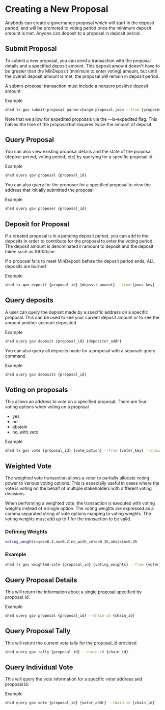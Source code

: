 # Creating a New Proposal

Anybody can create a governance proposal which will start in the deposit period,
and will be promoted to voting period once the minimum deposit amount is met.
Anyone can deposit to a proposal in deposit period.

## Submit Proposal

To submit a new proposal, you can send a transaction with the proposal details
and a specified deposit amount. This deposit amount doesn't have to be greater
than the MinDeposit (minimum to enter voting) amount, but until the overall
deposit amount is met, the proposal will remain in deposit period.

A submit-proposal transaction must include a nonzero positive deposit amount

Example

```bash copy
shed tx gov submit-proposal param-change proposal.json --from {proposer_key}
```

Note that we allow for expedited proposals via the --is-expedited flag. This
halves the time of the proposal but requires twice the amount of deposit.

## Query Proposal

You can also view existing proposal details and the state of the proposal
(deposit period, voting period, etc) by querying for a specific proposal id.

Example

```bash copy
shed query gov proposal {proposal_id}
```

You can also query for the proposer for a specified proposal to view the address
that initially submitted the proposal

Example

```bash copy
shed query gov proposer {proposal_id}
```

## Deposit for Proposal

If a created proposal is in a pending deposit period, you can add to the
deposits in order to contribute for the proposal to enter the voting period. The
deposit amount is denominated in amount to deposit and the deposit token such as
10000she.

If a proposal fails to meet MinDeposit before the deposit period ends, ALL
deposits are burned

Example

```bash copy
shed tx gov deposit {proposal_id} {deposit_amount} --from {your_key}
```

## Query deposits

A user can query the deposit made by a specific address on a specific proposal.
This can be used to see your current deposit amount or to see the amount another
account deposited.

Example

```bash copy
shed query gov deposit {proposal_id} {depositor_addr}
```

You can also query all deposits made for a proposal with a separate query
command.

Example

```bash copy
shed query gov deposits {proposal_id}
```

## Voting on proposals

This allows an address to vote on a specified proposal. There are four voting
options when voting on a proposal

- yes
- no
- abstain
- no_with_veto

Example

```bash copy
shed tx gov vote {proposal_id} {vote_option} --from {voter_key} --chain-id {chain_id}
```

## Weighted Vote

The weighted vote transaction allows a voter to partially allocate voting power
to various voting options. This is especially useful in cases where the vote is
voting on the behalf of multiple stakeholders with different voting decisions.

When performing a weighted vote, the transaction is executed with voting weights
instead of a single option. The voting weights are expressed as a comma
separated string of vote options mapping to voting weights. The voting weights
must add up to 1 for the transaction to be valid.

### Defining Weights

```bash copy
voting_weights=yes=0.3,no=0.2,no_with_veto=0.15,abstain=0.35
```

### Example

```bash copy
shed tx gov weighted-vote {proposal_id} {voting_weights} --from {voter_key} --chain-id {chain_id}
```

## Query Proposal Details

This will return the information about a single proposal specified by
proposal_id.

Example

```bash copy
shed query gov proposal {proposal_id} --chain-id {chain_id}
```

## Query Proposal Tally

This will return the current vote tally for the proposal_id provided.

```bash copy
shed query gov tally {proposal_id} --chain-id {chain_id}
```

## Query Individual Vote

This will query the vote information for a specific voter address and proposal
id.

Example

```bash copy
shed query gov vote {proposal_id} {voter_addr} --chain-id {chain_id}
```
